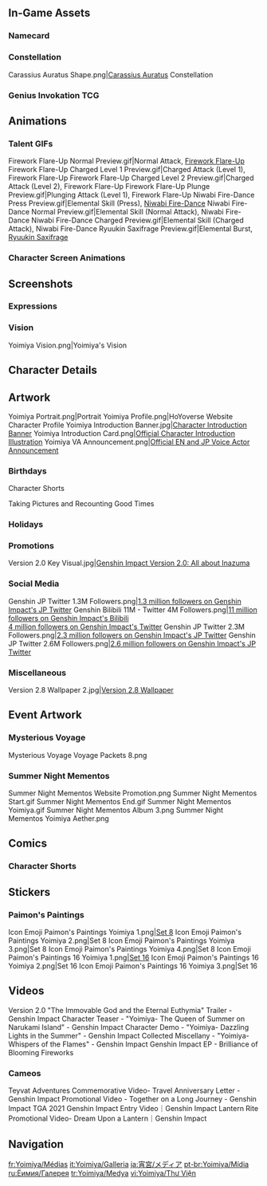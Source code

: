 {{CharacterTabs}}
{{TOC limit}}
==In-Game Assets==
{{Assets}}

===Namecard===
{{Assets/Namecard|Auratus Spark|Yoimiya}}

===Constellation===
<gallery>Carassius Auratus Shape.png|[[Carassius Auratus]] Constellation</gallery>

===Genius Invokation TCG===
{{Genius Invokation TCG Cards by Featured Gallery}}

==Animations==
===Talent GIFs===
<gallery>
Firework Flare-Up Normal Preview.gif|Normal Attack, [[Firework Flare-Up]]
Firework Flare-Up Charged Level 1 Preview.gif|Charged Attack (Level 1), Firework Flare-Up
Firework Flare-Up Charged Level 2 Preview.gif|Charged Attack (Level 2), Firework Flare-Up
Firework Flare-Up Plunge Preview.gif|Plunging Attack (Level 1), Firework Flare-Up
Niwabi Fire-Dance Press Preview.gif|Elemental Skill (Press), [[Niwabi Fire-Dance]]
Niwabi Fire-Dance Normal Preview.gif|Elemental Skill (Normal Attack), Niwabi Fire-Dance
Niwabi Fire-Dance Charged Preview.gif|Elemental Skill (Charged Attack), Niwabi Fire-Dance
Ryuukin Saxifrage Preview.gif|Elemental Burst, [[Ryuukin Saxifrage]]
</gallery>

===Character Screen Animations===
{{Preview/CharacterAnimations}}

==Screenshots==
===Expressions===
{{Character Expression|Yoimiya|Default|Confident|Wink}}

===Vision===
<gallery>Yoimiya Vision.png|Yoimiya's Vision</gallery>

==Character Details==
{{Files by Character Gallery|Character Details|character=Yoimiya}}

==Artwork==
<!--when adding, try to keep images in chronological order, based on date of official release-->
<gallery>
Yoimiya Portrait.png|Portrait
Yoimiya Profile.png|HoYoverse Website Character Profile
Yoimiya Introduction Banner.jpg|[https://www.hoyolab.com/article/635033 Character Introduction Banner]
Yoimiya Introduction Card.png|[https://twitter.com/GenshinImpact/status/1401841362119573509 Official Character Introduction Illustration]
Yoimiya VA Announcement.png|[https://twitter.com/GenshinImpact/status/1422799461122723841 Official EN and JP Voice Actor Announcement] <!-- 2021-08-02 -->
</gallery>

===Birthdays===
{{Files by Character Gallery|Yoimiya Birthday Artwork|character = Yoimiya|not1=Character Shorts|not2=Taking Pictures and Recounting Good Times Images}}

;Character Shorts
{{Files by Character Gallery|Yoimiya Birthday Artwork|character = Yoimiya|not1=Character Birthday Artwork|not2=Taking Pictures and Recounting Good Times Images}}

;Taking Pictures and Recounting Good Times
{{Main|Taking Pictures and Recounting Good Times/Story/Yoimiya}}
{{Files by Character Gallery|Yoimiya Birthday Artwork|character = Yoimiya|not1=Character Shorts|not2=Character Birthday Artwork}}

===Holidays===
{{Files by Character Gallery|Holiday Artwork}}

===Promotions===
<gallery>
Version 2.0 Key Visual.jpg|[https://blog.playstation.com/2021/07/09/genshin-impact-version-2-0-all-about-inazuma/ Genshin Impact Version 2.0: All about Inazuma]
</gallery>

===Social Media===
<gallery>
Genshin JP Twitter 1.3M Followers.png|[https://twitter.com/Genshin_7/status/1421395207317200897 1.3 million followers on Genshin Impact's JP Twitter]<!-- 2021-07-31 -->
Genshin Bilibili 11M - Twitter 4M Followers.png|[https://t.bilibili.com/663407657963487317 11 million followers on Genshin Impact's Bilibili] <!-- 2022-05-23 --><br />[https://twitter.com/GenshinImpact/status/1557344136918884352/ 4 million followers on Genshin Impact's Twitter]<!-- 2022-08-10 -->
Genshin JP Twitter 2.3M Followers.png|[https://twitter.com/Genshin_7/status/1547158904395554816 2.3 million followers on Genshin Impact's JP Twitter] <!-- 2022-07-13 -->
Genshin JP Twitter 2.6M Followers.png|[https://twitter.com/Genshin_7/status/1587283534485782528 2.6 million followers on Genshin Impact's JP Twitter]<!-- 2022-11-01 -->
</gallery>

===Miscellaneous===
<gallery>
Version 2.8 Wallpaper 2.jpg|[https://twitter.com/GenshinImpact/status/1555403222021337090 Version 2.8 Wallpaper]
</gallery>

==Event Artwork==
===Mysterious Voyage===
{{Main|Mysterious Voyage}}
<gallery>
Mysterious Voyage Voyage Packets 8.png
</gallery>

===Summer Night Mementos===
{{Main|Summer Night Mementos}}
<gallery>
Summer Night Mementos Website Promotion.png
Summer Night Mementos Start.gif
Summer Night Mementos End.gif
Summer Night Mementos Yoimiya.gif
Summer Night Mementos Album 3.png
Summer Night Mementos Yoimiya Aether.png
</gallery>

==Comics==
===Character Shorts===
{{Files by Character Gallery|Character Shorts|character = Yoimiya|not1=Yoimiya Birthday Artwork}}

==Stickers==
===Paimon's Paintings===
{{Main|Paimon's Paintings}}
<gallery>
Icon Emoji Paimon's Paintings Yoimiya 1.png|[[Paimon's Paintings#Set 8|Set 8]]
Icon Emoji Paimon's Paintings Yoimiya 2.png|Set 8
Icon Emoji Paimon's Paintings Yoimiya 3.png|Set 8
Icon Emoji Paimon's Paintings Yoimiya 4.png|Set 8
Icon Emoji Paimon's Paintings 16 Yoimiya 1.png|[[Paimon's Paintings#Set 16|Set 16]]
Icon Emoji Paimon's Paintings 16 Yoimiya 2.png|Set 16
Icon Emoji Paimon's Paintings 16 Yoimiya 3.png|Set 16
</gallery>

==Videos==
<gallery>
Version 2.0 "The Immovable God and the Eternal Euthymia" Trailer - Genshin Impact
Character Teaser - "Yoimiya- The Queen of Summer on Narukami Island" - Genshin Impact
Character Demo - "Yoimiya- Dazzling Lights in the Summer" - Genshin Impact
Collected Miscellany - "Yoimiya- Whispers of the Flames" - Genshin Impact
Genshin Impact EP - Brilliance of Blooming Fireworks
</gallery>

===Cameos===
<gallery>
Teyvat Adventures Commemorative Video- Travel Anniversary Letter - Genshin Impact
Promotional Video - Together on a Long Journey - Genshin Impact
TGA 2021 Genshin Impact Entry Video｜Genshin Impact
Lantern Rite Promotional Video- Dream Upon a Lantern｜Genshin Impact
</gallery>
<!--
==References==
{{Reflist}}
-->
==Navigation==
{{Character Navbox|link type=media}}

[[fr:Yoimiya/Médias]]
[[it:Yoimiya/Galleria]]
[[ja:宵宮/メディア]]
[[pt-br:Yoimiya/Mídia]]
[[ru:Ёимия/Галерея]]
[[tr:Yoimiya/Medya]]
[[vi:Yoimiya/Thư Viện]]